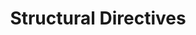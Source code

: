 ---
id: "q_angular_hard_018"
questionType: "MULTIPLE_CHOICE"
title: "Structural Directives"
description: "Which directive is NOT a structural directive?"
difficulty: "HARD"
category: "Angular"
options:
  - "*ngIf"
  - "*ngFor"
  - "*ngSwitch"
  - "ngClass"
correctAnswer: 3
---